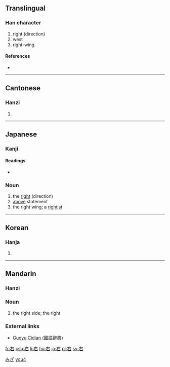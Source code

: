 {{see|石}}
==Translingual==

===Han character===
{{Han char|rn=30|rad=口|as=02|sn=5|four=4060<sub>0</sub>|canj=大口 (KR)}}

# right (direction)
# west
# right-wing

====References====
* {{Han ref|kx=0173.050|dkj=03250|dj=0385.010|hdz=10569.010|uh=53F3|ud=21491|bh=A56B|bd=42347}}

----

==Cantonese==

===Hanzi===
{{yue-hanzi|jyut=|y=yau6}}

# {{defn|Cantonese}}

----

==Japanese==

===Kanji===
{{ja-kanji|grade=1|rs=口02}}

====Readings====
* {{ja-readings|on=[[う]] (u), [[ゆう]] (yū)|kun=[[みぎ]] (migi), [[たすける]] (tasukeru)}}

===Noun===
{{ja-noun|k|hira=みぎ|rom=migi}}

# the [[right]] (direction)
# [[above]] statement
# the right wing; a [[rightist]]

[[Category:1000 Japanese basic words|みぎ]]

----

==Korean==

===Hanja===
{{ko-hanja|hangeul=우|eumhun=오른쪽|rv=u|mr=u}}

# {{defn|Korean}}

----

==Mandarin==
{{zh-hanzi|[[右]]}}

===Hanzi===
{{cmn-hanzi|pin=[[yòu]] ([[you4]])|wg=yu<sup>4</sup>}}

===Noun===
{{cmn-noun|ts|pin=yòu|pint=you4|rs=口02}}

# {{Beginning Mandarin|lang=zh-tw|skey=口02}} the right side; the right

===External links===
* [http://140.111.34.46/cgi-bin/dict/GetContent.cgi?Database=dict&DocNum=148110&GraphicWord=yes&QueryString=%A5k Guoyu Cidian (國語辭典)]

[[Category:zh-cn:Beginning Mandarin|you4]]

[[fr:右]]
[[csb:右]]
[[li:右]]
[[hu:右]]
[[ja:右]]
[[pl:右]]
[[sv:右]]